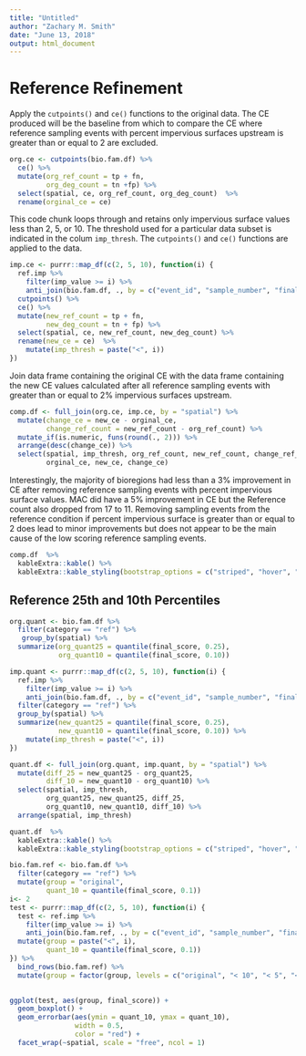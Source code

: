 ```yaml
---
title: "Untitled"
author: "Zachary M. Smith"
date: "June 13, 2018"
output: html_document
---
```


# Reference Refinement

Apply the `cutpoints()` and `ce()` functions to the original data. The CE produced will be the baseline from which to compare the CE where reference sampling events with percent impervious surfaces upstream is greater than or equal to 2 are excluded.
```r
org.ce <- cutpoints(bio.fam.df) %>% 
  ce() %>% 
  mutate(org_ref_count = tp + fn,
         org_deg_count = tn +fp) %>% 
  select(spatial, ce, org_ref_count, org_deg_count)  %>% 
  rename(orginal_ce = ce)
```

This code chunk loops through and retains only impervious surface values less than 2, 5, or 10. The threshold used for a particular data subset is indicated in the colum `imp_thresh`. The `cutpoints()` and `ce()` functions  are applied to the data.
```r
imp.ce <- purrr::map_df(c(2, 5, 10), function(i) {
  ref.imp %>% 
    filter(imp_value >= i) %>% 
    anti_join(bio.fam.df, ., by = c("event_id", "sample_number", "final_score")) %>% 
  cutpoints() %>% 
  ce() %>% 
  mutate(new_ref_count = tp + fn,
         new_deg_count = tn + fp) %>% 
  select(spatial, ce, new_ref_count, new_deg_count) %>% 
  rename(new_ce = ce)  %>% 
    mutate(imp_thresh = paste("<", i))
})
```

Join data frame containing the original CE with the data frame containing the new CE values calculated after all reference sampling events with greater than or equal to 2% impervious surfaces upstream.
```r
comp.df <- full_join(org.ce, imp.ce, by = "spatial") %>% 
  mutate(change_ce = new_ce - orginal_ce,
         change_ref_count = new_ref_count - org_ref_count) %>% 
  mutate_if(is.numeric, funs(round(., 2))) %>% 
  arrange(desc(change_ce)) %>% 
  select(spatial, imp_thresh, org_ref_count, new_ref_count, change_ref_count,
         orginal_ce, new_ce, change_ce) 
```

Interestingly, the majority of bioregions had less than a 3% improvement in CE after removing reference sampling events with percent impervious surface values. MAC did have a 5% improvement in CE but the Reference count also dropped from 17 to 11. Removing sampling events from the reference condition if percent impervious surface is greater than or equal to 2 does lead to minor improvements but does not appear to be the main cause of the low scoring reference sampling events.
```r
comp.df  %>% 
  kableExtra::kable() %>% 
  kableExtra::kable_styling(bootstrap_options = c("striped", "hover", "condensed"))
```
## Reference 25th and 10th Percentiles

```r
org.quant <- bio.fam.df %>% 
  filter(category == "ref") %>% 
   group_by(spatial) %>% 
  summarize(org_quant25 = quantile(final_score, 0.25),
            org_quant10 = quantile(final_score, 0.10))
```

```r
imp.quant <- purrr::map_df(c(2, 5, 10), function(i) {
  ref.imp %>% 
    filter(imp_value >= i) %>% 
    anti_join(bio.fam.df, ., by = c("event_id", "sample_number", "final_score")) %>% 
  filter(category == "ref") %>% 
  group_by(spatial) %>% 
  summarize(new_quant25 = quantile(final_score, 0.25),
            new_quant10 = quantile(final_score, 0.10)) %>% 
    mutate(imp_thresh = paste("<", i))
})
```

```r
quant.df <- full_join(org.quant, imp.quant, by = "spatial") %>% 
  mutate(diff_25 = new_quant25 - org_quant25,
         diff_10 = new_quant10 - org_quant10) %>% 
  select(spatial, imp_thresh,
         org_quant25, new_quant25, diff_25,
         org_quant10, new_quant10, diff_10) %>% 
  arrange(spatial, imp_thresh)
```

```r
quant.df  %>% 
  kableExtra::kable() %>% 
  kableExtra::kable_styling(bootstrap_options = c("striped", "hover", "condensed"))
```


```r
bio.fam.ref <- bio.fam.df %>% 
  filter(category == "ref") %>% 
  mutate(group = "original",
         quant_10 = quantile(final_score, 0.1))
i<- 2
test <- purrr::map_df(c(2, 5, 10), function(i) {
  test <- ref.imp %>% 
    filter(imp_value >= i) %>% 
    anti_join(bio.fam.ref, ., by = c("event_id", "sample_number", "final_score")) %>% 
  mutate(group = paste("<", i),
         quant_10 = quantile(final_score, 0.1))
}) %>% 
  bind_rows(bio.fam.ref) %>% 
  mutate(group = factor(group, levels = c("original", "< 10", "< 5", "< 2")))
  

ggplot(test, aes(group, final_score)) +
  geom_boxplot() +
  geom_errorbar(aes(ymin = quant_10, ymax = quant_10),
                width = 0.5,
                color = "red") +
  facet_wrap(~spatial, scale = "free", ncol = 1)
  
```

